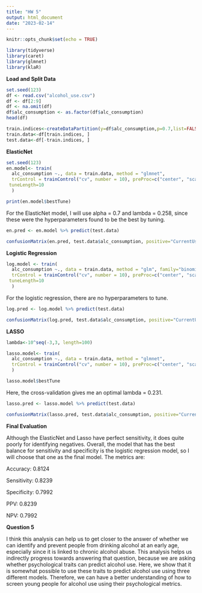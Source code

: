 ```yaml
---
title: "HW 5"
output: html_document
date: "2023-02-14"
---
```


```r
knitr::opts_chunk$set(echo = TRUE)

library(tidyverse) 
library(caret)
library(glmnet)
library(klaR)
```

__Load and Split Data__
```r
set.seed(123)
df <- read.csv("alcohol_use.csv")
df <- df[2:9]
df <- na.omit(df)
df$alc_consumption <- as.factor(df$alc_consumption)
head(df)
```

```r
train.indices<-createDataPartition(y=df$alc_consumption,p=0.7,list=FALSE)
train.data<-df[train.indices, ]
test.data<-df[-train.indices, ]
```

__ElasticNet__
```r
set.seed(123)
en.model<- train(
  alc_consumption ~., data = train.data, method = "glmnet",
  trControl = trainControl("cv", number = 10), preProc=c("center", "scale"),
 tuneLength=10
  )

print(en.model$bestTune)
```
For the ElasticNet model, I will use alpha = 0.7 and lambda = 0.258, since these were the hyperparameters found to be the best by tuning.

```r
en.pred <- en.model %>% predict(test.data)

confusionMatrix(en.pred, test.data$alc_consumption, positive="CurrentUse")
```


__Logistic Regression__
```r
log.model <- train(
  alc_consumption ~., data = train.data, method = "glm", family="binomial",
  trControl = trainControl("cv", number = 10), preProc=c("center", "scale"),
 tuneLength=10
  )
```
For the logistic regression, there are no hyperparameters to tune.

```r
log.pred <- log.model %>% predict(test.data)

confusionMatrix(log.pred, test.data$alc_consumption, positive="CurrentUse")
```


__LASSO__
```r
lambda<-10^seq(-3,3, length=100)

lasso.model<- train(
  alc_consumption ~., data = train.data, method = "glmnet",
  trControl = trainControl("cv", number = 10), preProc=c("center", "scale"), tuneGrid=expand.grid(alpha=1, lambda=lambda)
  )

lasso.model$bestTune
```
Here, the cross-validation gives me an optimal lambda = 0.231. 

```r
lasso.pred <- lasso.model %>% predict(test.data)

confusionMatrix(lasso.pred, test.data$alc_consumption, positive="CurrentUse")

```

__Final Evaluation__

Although the ElasticNet and Lasso have perfect sensitivity, it does quite poorly for identifying negatives. Overall, the model that has the best balance for sensitivity and specificity is the logistic regression model, so I will choose that one as the final model. The metrics are:

Accuracy: 0.8124

Sensitivity: 0.8239

Specificity: 0.7992

PPV: 0.8239

NPV: 0.7992


__Question 5__

I think this analysis can help us to get closer to the answer of whether we can identify and prevent people from drinking alcohol at an early age, especially since it is linked to chronic alcohol abuse. This analysis helps us indirectly progress towards answering that question, because we are asking whether psychological traits can predict alcohol use. Here, we show that it is somewhat possible to use these traits to predict alcohol use using three different models. Therefore, we can have a better understanding of how to screen young people for alcohol use using their psychological metrics.
